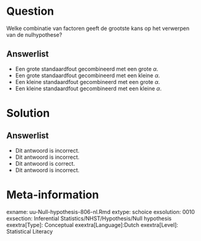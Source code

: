 Question
========
  
Welke combinatie van factoren geeft de grootste kans op het verwerpen van de nulhypothese?

Answerlist
----------
* Een grote standaardfout gecombineerd met een grote $\alpha$.
* Een grote standaardfout gecombineerd met een kleine $\alpha$.
* Een kleine standaardfout gecombineerd met een grote $\alpha$. 
* Een kleine standaardfout gecombineerd met een kleine $\alpha$.

Solution
========



Answerlist
----------
* Dit antwoord is incorrect.
* Dit antwoord is incorrect.
* Dit antwoord is correct.
* Dit antwoord is incorrect.

Meta-information
================
exname: uu-Null-hypothesis-806-nl.Rmd
extype: schoice
exsolution: 0010
exsection: Inferential Statistics/NHST/Hypothesis/Null hypothesis
exextra[Type]: Conceptual
exextra[Language]:Dutch 
exextra[Level]: Statistical Literacy 